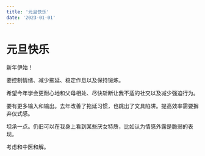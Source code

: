 ```yaml
---
title: '元旦快乐'
date: '2023-01-01'
---
```


# 元旦快乐

新年伊始！

要控制情绪、减少拖延、稳定作息以及保持锻炼。

希望今年学会更耐心地和父母相处、尽快斩断让我不适的社交以及减少强迫行为。

要有更多输入和输出。去年改善了拖延习惯，也跳出了文具陷阱。提高效率需要摒弃仪式感。

坦承一点。仍旧可以在我身上看到某些厌女特质，比如认为情感外露是脆弱的表现。

考虑和中医和解。
